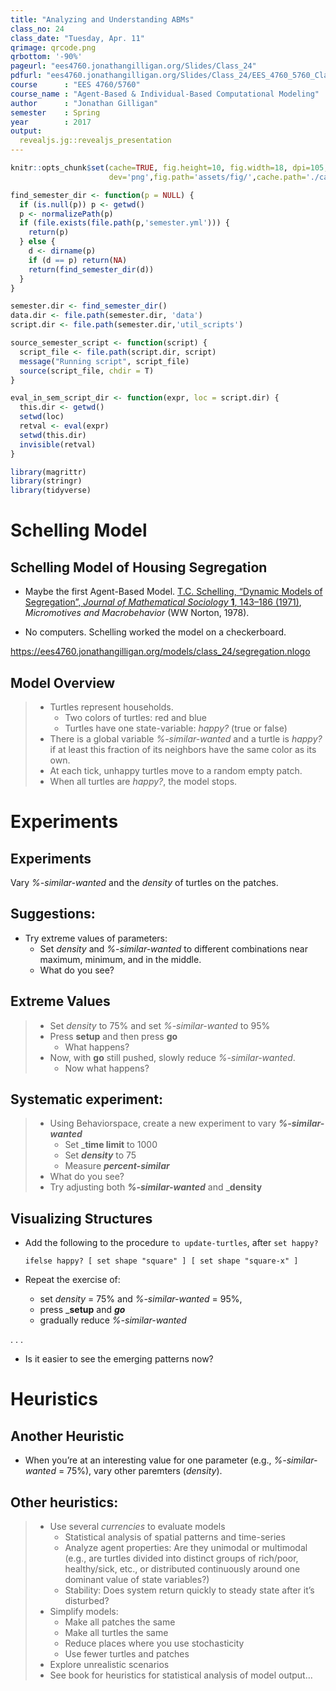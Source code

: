 ```yaml
---
title: "Analyzing and Understanding ABMs"
class_no: 24
class_date: "Tuesday, Apr. 11"
qrimage: qrcode.png
qrbottom: '-90%'
pageurl: "ees4760.jonathangilligan.org/Slides/Class_24"
pdfurl: "ees4760.jonathangilligan.org/Slides/Class_24/EES_4760_5760_Class_24_Slides.pdf"
course      : "EES 4760/5760"
course_name : "Agent-Based & Individual-Based Computational Modeling"
author      : "Jonathan Gilligan"
semester    : Spring
year        : 2017
output:
  revealjs.jg::revealjs_presentation
---
```

```r
knitr::opts_chunk$set(cache=TRUE, fig.height=10, fig.width=18, dpi=105,
                      dev='png',fig.path='assets/fig/',cache.path='./cache/')

find_semester_dir <- function(p = NULL) {
  if (is.null(p)) p <- getwd()
  p <- normalizePath(p)
  if (file.exists(file.path(p,'semester.yml'))) {
    return(p)
  } else {
    d <- dirname(p)
    if (d == p) return(NA)
    return(find_semester_dir(d))
  }
}

semester.dir <- find_semester_dir()
data.dir <- file.path(semester.dir, 'data')
script.dir <- file.path(semester.dir,'util_scripts')

source_semester_script <- function(script) {
  script_file <- file.path(script.dir, script)
  message("Running script", script_file)
  source(script_file, chdir = T)
}

eval_in_sem_script_dir <- function(expr, loc = script.dir) {
  this.dir <- getwd()
  setwd(loc)
  retval <- eval(expr)
  setwd(this.dir)
  invisible(retval)
}

library(magrittr)
library(stringr)
library(tidyverse)
```
# Schelling Model {#schelling-sec data-transition="fade-out" data-state="skip_slide"}

## Schelling Model of Housing Segregation {#schelling data-transition="fade-in"}

* Maybe the first Agent-Based Model.  [T.C. Schelling, "Dynamic Models of Segregation", _Journal of Mathematical Sociology_ **1**, 143--186 (1971)](https://www.uzh.ch/cmsssl/suz/dam/jcr:ffffffff-fad3-547b-ffff-ffff9a867c99/09.27-schelling-71.pdf), _Micromotives and Macrobehavior_ (WW Norton, 1978).

* No computers. Schelling worked the model on a checkerboard.


<https://ees4760.jonathangilligan.org/models/class_24/segregation.nlogo>{style="text-size:80%;"}

## Model Overview

> * Turtles represent households. 
>     * Two colors of turtles: red and blue
>     * Turtles have one state-variable: _happy?_ (true or false)
> * There is a global variable _%-similar-wanted_ and a turtle is _happy?_ if 
    at least this fraction of its neighbors have the same color as its own.
> * At each tick, unhappy turtles move to a random empty patch.
> * When all turtles are _happy?_, the model stops.


# Experiments  {#experiment-sec data-transition="fade-out" data-state="skip_slide"}

## Experiments  {#experiment data-transition="fade-in"}

Vary _%-similar-wanted_ and the _density_ of turtles on the patches.

## Suggestions:

* Try extreme values of parameters:
    * Set _density_ and _%-similar-wanted_ to different combinations near 
      maximum, minimum, and in the middle.
    * What do you see?

## Extreme Values

> * Set _density_ to 75% and set _%-similar-wanted_ to 95%
> * Press __setup__ and then press __go__
>     * What happens?
> * Now, with __go__ still pushed, slowly reduce _%-similar-wanted_.
>     * Now what happens?

## Systematic experiment:

> * Using Behaviorspace, create a new experiment to vary ___%-similar-wanted___
>     * Set ___time limit__ to 1000
>     * Set ___density___ to 75
>     * Measure ___percent-similar___
> * What do you see?
> * Try adjusting both ___%-similar-wanted___ and ___density__


## Visualizing Structures

* Add the following to the procedure `to update-turtles`, after `set happy?`

    ```
    ifelse happy? [ set shape "square" ] [ set shape "square-x" ]
    ```

* Repeat the exercise of:
    * set _density_ = 75% and _%-similar-wanted_ = 95%, 
    * press ___setup__ and ___go___
    * gradually reduce _%-similar-wanted_

. . .

* Is it easier to see the emerging patterns now?


# Heuristics {#heuristic-sec data-transition="fade-out" data-state="skip_slide"}

## Another Heuristic {#heuristics data-transition="fade-in"}

* When you're at an interesting value for one parameter (e.g., _%-similar-wanted_ = 75%),
  vary other paremters (_density_).

## Other heuristics:

> * Use several _currencies_ to evaluate models
>     * Statistical analysis of spatial patterns and time-series
>     * Analyze agent properties: Are they unimodal or multimodal 
      (e.g., are turtles divided into distinct groups of rich/poor, healthy/sick, etc.,
      or distributed continuously around one dominant value of state variables?)
>     * Stability: Does system return quickly to steady state after it's disturbed?
> * Simplify models: 
>     * Make all patches the same
>     * Make all turtles the same
>     * Reduce places where you use stochasticity
>     * Use fewer turtles and patches
> * Explore unrealistic scenarios
> * See book for heuristics for statistical analysis of model output...

